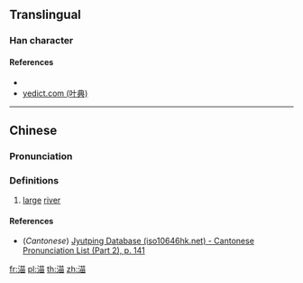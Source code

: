 {{character info/new}}
==Translingual==

===Han character===
{{Han char|rn=85|rad=水|as=08|sn=11|four=34160|canj=ETW,XETW|ids=⿰氵苗}}

====References====
* {{Han ref|kx=0635.110|dkj=17789|hdz=31668.040|uh=6E35|ud=28213|bh=DA55|bd=55893}}
* [http://yedict.com/htm/6E/6E35.htm yedict.com (叶典)]

----

==Chinese==
{{zh-forms}}

===Pronunciation===
{{zh-pron
|m=máo
|c=maau4
|mc=
|oc=
|ma=
|cat=n
}}

===Definitions===
{{zh-hanzi}}

# [[large]] [[river]]

====References====
* (''Cantonese'') [http://www.iso10646hk.net/jp/document/download.jsp Jyutping Database (iso10646hk.net) - Cantonese Pronunciation List (Part 2), p. 141]

[[fr:渵]]
[[pl:渵]]
[[th:渵]]
[[zh:渵]]